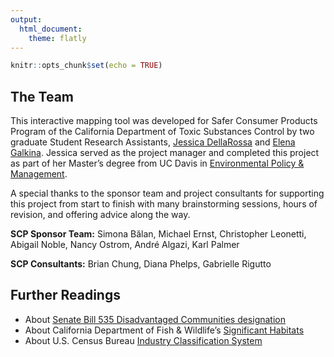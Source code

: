```yaml
---
output: 
  html_document:
    theme: flatly
---
```


```r
knitr::opts_chunk$set(echo = TRUE)
```

## The Team

This interactive mapping tool was developed for Safer Consumer Products Program of the California Department of Toxic Substances Control by two graduate Student Research Assistants, [Jessica DellaRossa](https://www.linkedin.com/in/jessica-dellarossa-311ba0144/) and [Elena Galkina](https://www.linkedin.com/in/elena-galkina-538365212/). Jessica served as the project manager and completed this project as part of her Master’s degree from UC Davis in [Environmental Policy & Management](https://epm.ucdavis.edu/).

A special thanks to the sponsor team and project consultants for supporting this project from start to finish with many brainstorming sessions, hours of revision, and offering advice along the way.

**SCP Sponsor Team:** Simona Bălan, Michael Ernst, Christopher Leonetti, Abigail Noble, Nancy Ostrom, André Algazi, Karl Palmer

**SCP Consultants:** Brian Chung, Diana Phelps, Gabrielle Rigutto

## Further Readings

 * About [Senate Bill 535 Disadvantaged Communities designation](https://oehha.ca.gov/calenviroscreen/sb535)
 * About California Department of Fish & Wildlife's [Significant Habitats](https://wildlife.ca.gov/Data/Analysis/ACE#523731771-significant-habitats)
 * About U.S. Census Bureau [Industry Classification System](https://www.census.gov/naics/)